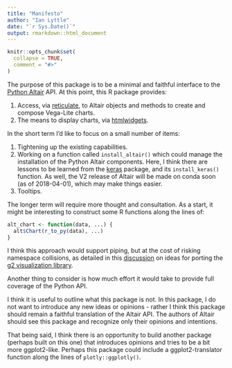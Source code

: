 ```yaml
---
title: "Manifesto"
author: "Ian Lyttle"
date: "`r Sys.Date()`"
output: rmarkdown::html_document
---
```


```r
knitr::opts_chunk$set(
  collapse = TRUE,
  comment = "#>"
)
```

The purpose of this package is to be a minimal and faithful interface to the [Python Altair](https://altair-viz.github.io) API. At this point, this R package provides:

1. Access, via [reticulate](https://rstudio.github.io/reticulate/), to Altair objects and methods to create and compose Vega-Lite charts.
1. The means to display charts, via [htmlwidgets](https://www.htmlwidgets.org).

In the short term I'd like to focus on a small number of items:

1. Tightening up the existing capabilities.
1. Working on a function called `install_altair()` which could manage the installation of the Python Altair components. Here, I think there are lessons to be learned from the [keras](https://keras.rstudio.com) package, and its `install_keras()` function. As well, the V2 release of Altair will be made on conda soon (as of 2018-04-01), which may make things easier.
1. Tooltips.

The longer term will require more thought and consultation. As a start, it might be interesting to construct some R functions along the lines of:

```r
alt_chart <- function(data, ...) {
  alt$Chart(r_to_py(data), ...)
}
```

I think this approach would support piping, but at the cost of risking namespace collisions, as detailed in this [discussion](https://github.com/g2inR/g2r/issues/1) on ideas for porting the [g2 visualization library](https://antv.alipay.com/zh-cn/g2/3.x/index.html).

Another thing to consider is how much effort it would take to provide full coverage of the Python API.

I think it is useful to outline what this package is not. In this package, I do not want to introduce any new ideas or opinions - rather I think this package should remain a faithful translation of the Altair API. The authors of Altair should see this package and recognize only their opinions and intentions.

That being said, I think there is an opportunity to build another package (perhaps built on this one) that introduces opinions and tries to be a bit more ggplot2-like. Perhaps this package could include a ggplot2-translator function along the lines of `plotly::ggplotly()`.


